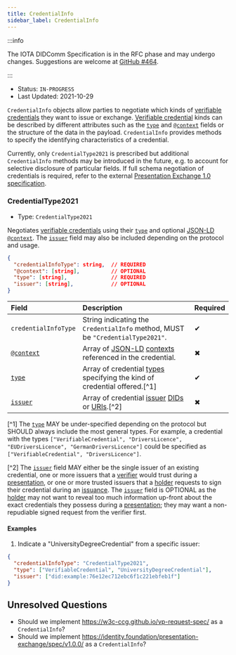 ```yaml
---
title: CredentialInfo
sidebar_label: CredentialInfo
---
```



<ZeroFiveDeprecation/>

:::info

The IOTA DIDComm Specification is in the RFC phase and may undergo changes. Suggestions are welcome at [GitHub #464](https://github.com/iotaledger/identity.rs/discussions/464).

:::

- Status: `IN-PROGRESS`
- Last Updated: 2021-10-29

`CredentialInfo` objects allow parties to negotiate which kinds of [verifiable credentials][VC] they want to issue or exchange. [Verifiable credential][VC] kinds can be described by different attributes such as the [`type`](https://www.w3.org/TR/vc-data-model/#types) and [`@context`](https://www.w3.org/TR/vc-data-model/#contexts) fields or the structure of the data in the payload. `CredentialInfo` provides methods to specify the identifying characteristics of a credential.

Currently, only `CredentialType2021` is prescribed but additional `CredentialInfo` methods may be introduced in the future, e.g. to account for selective disclosure of particular fields. If full schema negotiation of credentials is required, refer to the external [Presentation Exchange 1.0 specification](https://identity.foundation/presentation-exchange/spec/v1.0.0/).

### CredentialType2021

- Type: `CredentialType2021`

Negotiates [verifiable credentials][VC] using their [`type`][TYPE] and optional [JSON-LD][JSON-LD] [`@context`][CONTEXT]. The [`issuer`][ISSUER] field may also be included depending on the protocol and usage.

```json
{
  "credentialInfoType": string,  // REQUIRED
  "@context": [string],          // OPTIONAL
  "type": [string],              // REQUIRED
  "issuer": [string],            // OPTIONAL
}
```

| Field | Description | Required |
| :--- | :--- | :--- |
| `credentialInfoType` | String indicating the `CredentialInfo` method, MUST be `"CredentialType2021"`. | ✔ | 
| [`@context`][CONTEXT] | Array of [JSON-LD] [contexts][CONTEXT] referenced in the credential. | ✖ |
| [`type`][TYPE] | Array of credential [types][TYPE] specifying the kind of credential offered.[^1] | ✔ | 
| [`issuer`][ISSUER] | Array of credential [issuer][ISSUER] [DIDs](https://www.w3.org/TR/did-core/#dfn-decentralized-identifiers) or [URIs](https://www.w3.org/TR/vc-data-model/#dfn-uri).[^2] | ✖ |

[^1] The [`type`][TYPE] MAY be under-specified depending on the protocol but SHOULD always include the most general types. For example, a credential with the types `["VerifiableCredential", "DriversLicence", "EUDriversLicence", "GermanDriversLicence"]` could be specified as `["VerifiableCredential", "DriversLicence"]`. 

[^2] The [`issuer`][ISSUER] field MAY either be the single issuer of an existing credential, one or more issuers that a [verifier](../protocols/presentation.md#roles) would trust during a [presentation](../protocols/presentation.md), or one or more trusted issuers that a [holder](../protocols/issuance.md#roles) requests to sign their credential during an [issuance](../protocols/issuance.md). The [`issuer`][ISSUER] field is OPTIONAL as the [holder](../protocols/presentation.md#roles) may not want to reveal too much information up-front about the exact credentials they possess during a [presentation](../protocols/presentation.md); they may want a non-repudiable signed request from the verifier first. 

#### Examples

1. Indicate a "UniversityDegreeCredential" from a specific issuer:

```json
{
  "credentialInfoType": "CredentialType2021", 
  "type": ["VerifiableCredential", "UniversityDegreeCredential"],
  "issuer": ["did:example:76e12ec712ebc6f1c221ebfeb1f"]
}
```

## Unresolved Questions

- Should we implement https://w3c-ccg.github.io/vp-request-spec/ as a `CredentialInfo`?
- Should we implement https://identity.foundation/presentation-exchange/spec/v1.0.0/ as a `CredentialInfo`?

[VC]: https://www.w3.org/TR/vc-data-model
[JSON-LD]: https://json-ld.org/
[CONTEXT]: https://www.w3.org/TR/vc-data-model/#contexts
[TYPE]: https://www.w3.org/TR/vc-data-model/#types
[ISSUER]: https://www.w3.org/TR/vc-data-model/#issuer
